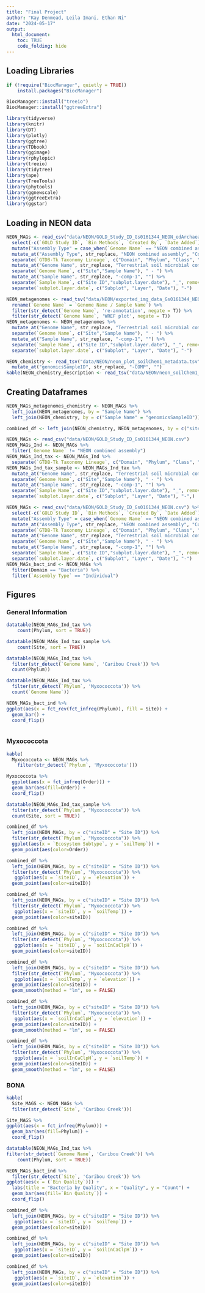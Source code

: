 ```yaml
---
title: "Final Project"
author: "Kay Denmead, Leila Imani, Ethan Ni"
date: "2024-05-17"
output:
  html_document:
    toc: TRUE
    code_folding: hide
---
```


## Loading Libraries

```r
if (!require("BiocManager", quietly = TRUE))
    install.packages("BiocManager")

BiocManager::install("treeio")
BiocManager::install("ggtreeExtra")
```

```r
library(tidyverse)
library(knitr)
library(DT)
library(plotly)
library(ggtree)
library(TDbook)
library(ggimage)
library(rphylopic)
library(treeio)
library(tidytree)
library(ape)
library(TreeTools)
library(phytools)
library(ggnewscale)
library(ggtreeExtra)
library(ggstar)
```

## Loading in NEON data

```r
NEON_MAGs <- read_csv("data/NEON/GOLD_Study_ID_Gs0161344_NEON_edArchaea.csv") %>% 
  select(-c(`GOLD Study ID`, `Bin Methods`, `Created By`, `Date Added`)) %>% 
  mutate("Assembly Type" = case_when(`Genome Name` == "NEON combined assembly" ~ `Genome Name`, TRUE ~ "Individual")) %>% 
  mutate_at("Assembly Type", str_replace, "NEON combined assembly", "Combined") %>% 
  separate(`GTDB-Tk Taxonomy Lineage`, c("Domain", "Phylum", "Class", "Order", "Family", "Genus"), "; ", remove = FALSE) %>% 
  mutate_at("Genome Name", str_replace, "Terrestrial soil microbial communities from ", "") %>% 
  separate(`Genome Name`, c("Site","Sample Name"), " - ") %>% 
  mutate_at("Sample Name", str_replace, "-comp-1", "") %>%
  separate(`Sample Name`, c("Site ID","subplot.layer.date"), "_", remove = FALSE,) %>% 
  separate(`subplot.layer.date`, c("Subplot", "Layer", "Date"), "-") 
```

```r
NEON_metagenomes <- read_tsv("data/NEON/exported_img_data_Gs0161344_NEON.tsv") %>% 
  rename(`Genome Name` = `Genome Name / Sample Name`) %>% 
  filter(str_detect(`Genome Name`, 're-annotation', negate = T)) %>% 
  filter(str_detect(`Genome Name`, 'WREF plot', negate = T))
NEON_metagenomes <- NEON_metagenomes %>% 
  mutate_at("Genome Name", str_replace, "Terrestrial soil microbial communities from ", "") %>% 
  separate(`Genome Name`, c("Site","Sample Name"), " - ") %>% 
  mutate_at("Sample Name", str_replace, "-comp-1", "") %>%
  separate(`Sample Name`, c("Site ID","subplot.layer.date"), "_", remove = FALSE,) %>% 
  separate(`subplot.layer.date`, c("Subplot", "Layer", "Date"), "-") 
```

```r
NEON_chemistry <- read_tsv("data/NEON/neon_plot_soilChem1_metadata.tsv") %>% 
  mutate_at("genomicsSampleID", str_replace, "-COMP", "")
kable(NEON_chemistry_description <- read_tsv("data/NEON/neon_soilChem1_metadata_descriptions.tsv"))
```

## Creating Dataframes

```r
NEON_MAGs_metagenomes_chemistry <- NEON_MAGs %>% 
  left_join(NEON_metagenomes, by = "Sample Name") %>% 
  left_join(NEON_chemistry, by = c("Sample Name" = "genomicsSampleID"))
```

```r
combined_df <- left_join(NEON_chemistry, NEON_metagenomes, by = c("siteID" = "Site ID"))
```
```r
NEON_MAGs <- read_csv("data/NEON/GOLD_Study_ID_Gs0161344_NEON.csv")
NEON_MAGs_Ind <- NEON_MAGs %>% 
  filter(`Genome Name` != "NEON combined assembly") 
NEON_MAGs_Ind_tax <- NEON_MAGs_Ind %>% 
  separate(`GTDB-Tk Taxonomy Lineage`, c("Domain", "Phylum", "Class", "Order", "Family", "Genus"), "; ", remove = FALSE) 
NEON_MAGs_Ind_tax_sample <- NEON_MAGs_Ind_tax %>% 
  mutate_at("Genome Name", str_replace, "Terrestrial soil microbial communities from ", "") %>% 
  separate(`Genome Name`, c("Site","Sample Name"), " - ") %>% 
  mutate_at("Sample Name", str_replace, "-comp-1", "") %>%
  separate(`Sample Name`, c("Site ID","subplot.layer.date"), "_", remove = FALSE,) %>% 
  separate(`subplot.layer.date`, c("Subplot", "Layer", "Date"), "-",)
```

```r
NEON_MAGs <- read_csv("data/NEON/GOLD_Study_ID_Gs0161344_NEON.csv") %>% 
  select(-c(`GOLD Study ID`, `Bin Methods`, `Created By`, `Date Added`)) %>% 
  mutate("Assembly Type" = case_when(`Genome Name` == "NEON combined assembly" ~ `Genome Name`, TRUE ~ "Individual")) %>% 
  mutate_at("Assembly Type", str_replace, "NEON combined assembly", "Combined") %>% 
  separate(`GTDB-Tk Taxonomy Lineage`, c("Domain", "Phylum", "Class", "Order", "Family", "Genus"), "; ", remove = FALSE) %>% 
  mutate_at("Genome Name", str_replace, "Terrestrial soil microbial communities from ", "") %>% 
  separate(`Genome Name`, c("Site","Sample Name"), " - ") %>% 
  mutate_at("Sample Name", str_replace, "-comp-1", "") %>%
  separate(`Sample Name`, c("Site ID","subplot.layer.date"), "_", remove = FALSE,) %>% 
  separate(`subplot.layer.date`, c("Subplot", "Layer", "Date"), "-")
NEON_MAGs_bact_ind <- NEON_MAGs %>% 
  filter(Domain == "Bacteria") %>% 
  filter(`Assembly Type` == "Individual") 
```

## Figures

### General Information

```r
datatable(NEON_MAGs_Ind_tax %>% 
    count(Phylum, sort = TRUE))
```

```r
datatable(NEON_MAGs_Ind_tax_sample %>% 
    count(Site, sort = TRUE))
```

```r
datatable(NEON_MAGs_Ind_tax %>%
  filter(str_detect(`Genome Name`, 'Caribou Creek')) %>% 
  count(Phylum))
```

```r
datatable(NEON_MAGs_Ind_tax %>%
  filter(str_detect(`Phylum`, 'Myxococcota')) %>% 
  count(`Genome Name`))
```

```r
NEON_MAGs_bact_ind %>% 
ggplot(aes(x = fct_rev(fct_infreq(Phylum)), fill = Site)) +
  geom_bar() +
  coord_flip()
```

```r

```

### Myxococcota

```r
kable(
  Myxococcota <- NEON_MAGs %>% 
    filter(str_detect(`Phylum`, 'Myxococcota')))
```

```r
Myxococcota %>% 
  ggplot(aes(x = fct_infreq(Order))) +
  geom_bar(aes(fill=Order)) +
  coord_flip()
```

```r
datatable(NEON_MAGs_Ind_tax_sample %>%
  filter(str_detect(`Phylum`, "Myxococcota")) %>% 
  count(Site, sort = TRUE))
```

```r
combined_df %>% 
  left_join(NEON_MAGs, by = c("siteID" = "Site ID")) %>% 
  filter(str_detect(`Phylum`, "Myxococcota")) %>%
  ggplot(aes(x = `Ecosystem Subtype`, y = `soilTemp`)) +
  geom_point(aes(color=Order))
```

```r
combined_df %>% 
  left_join(NEON_MAGs, by = c("siteID" = "Site ID")) %>% 
  filter(str_detect(`Phylum`, "Myxococcota")) %>%
   ggplot(aes(x = `siteID`, y = `elevation`)) +
  geom_point(aes(color=siteID))
```

```r
combined_df %>% 
  left_join(NEON_MAGs, by = c("siteID" = "Site ID")) %>% 
  filter(str_detect(`Phylum`, "Myxococcota")) %>%
   ggplot(aes(x = `siteID`, y = `soilTemp`)) +
  geom_point(aes(color=siteID))
```

```r
combined_df %>% 
  left_join(NEON_MAGs, by = c("siteID" = "Site ID")) %>% 
  filter(str_detect(`Phylum`, "Myxococcota")) %>%
   ggplot(aes(x = `siteID`, y = `soilInCaClpH`)) +
  geom_point(aes(color=siteID))
```

```r
combined_df %>% 
  left_join(NEON_MAGs, by = c("siteID" = "Site ID")) %>% 
  filter(str_detect(`Phylum`, "Myxococcota")) %>%
   ggplot(aes(x = `soilTemp`, y = `elevation`)) +
  geom_point(aes(color=siteID)) +
  geom_smooth(method = "lm", se = FALSE)
```

```r
combined_df %>% 
  left_join(NEON_MAGs, by = c("siteID" = "Site ID")) %>% 
  filter(str_detect(`Phylum`, "Myxococcota")) %>%
   ggplot(aes(x = `soilInCaClpH`, y = `elevation`)) +
  geom_point(aes(color=siteID)) +
  geom_smooth(method = "lm", se = FALSE)
```

```r
combined_df %>% 
  left_join(NEON_MAGs, by = c("siteID" = "Site ID")) %>% 
  filter(str_detect(`Phylum`, "Myxococcota")) %>%
   ggplot(aes(x = `soilInCaClpH`, y = `soilTemp`)) +
  geom_point(aes(color=siteID)) +
  geom_smooth(method = "lm", se = FALSE)
```

### BONA

```r
kable(
  Site_MAGS <- NEON_MAGs %>% 
  filter(str_detect(`Site`, 'Caribou Creek')))
```

```r
Site_MAGS %>% 
ggplot(aes(x = fct_infreq(Phylum))) +
  geom_bar(aes(fill=Phylum)) +
  coord_flip()
```

```r
datatable(NEON_MAGs_Ind_tax %>% 
filter(str_detect(`Genome Name`, 'Caribou Creek')) %>% 
    count(Phylum, sort = TRUE))
```

```r
NEON_MAGs_bact_ind %>%
  filter(str_detect(`Site`, 'Caribou Creek')) %>% 
ggplot(aes(x = (`Bin Quality`))) +
  labs(title = "Bacteria by Quality", x = "Quality", y = "Count") +
  geom_bar(aes(fill=`Bin Quality`)) +
  coord_flip()
```

```r
combined_df %>% 
  left_join(NEON_MAGs, by = c("siteID" = "Site ID")) %>% 
   ggplot(aes(x = `siteID`, y = `soilTemp`)) +
  geom_point(aes(color=siteID))
```

```r
combined_df %>% 
  left_join(NEON_MAGs, by = c("siteID" = "Site ID")) %>% 
   ggplot(aes(x = `siteID`, y = `soilInCaClpH`)) +
  geom_point(aes(color=siteID))
```

```r
combined_df %>% 
  left_join(NEON_MAGs, by = c("siteID" = "Site ID")) %>% 
   ggplot(aes(x = `siteID`, y = `elevation`)) +
  geom_point(aes(color=siteID))
```

